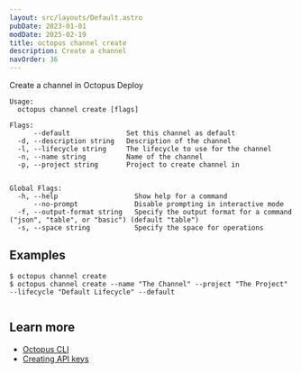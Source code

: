 ```yaml
---
layout: src/layouts/Default.astro
pubDate: 2023-01-01
modDate: 2025-02-19
title: octopus channel create
description: Create a channel
navOrder: 36
---
```


Create a channel in Octopus Deploy

```
Usage:
  octopus channel create [flags]

Flags:
      --default              Set this channel as default
  -d, --description string   Description of the channel
  -l, --lifecycle string     The lifecycle to use for the channel
  -n, --name string          Name of the channel
  -p, --project string       Project to create channel in


Global Flags:
  -h, --help                   Show help for a command
      --no-prompt              Disable prompting in interactive mode
  -f, --output-format string   Specify the output format for a command ("json", "table", or "basic") (default "table")
  -s, --space string           Specify the space for operations

```

## Examples

<SamplesInstance />

```
$ octopus channel create
$ octopus channel create --name "The Channel" --project "The Project" --lifecycle "Default Lifecycle" --default


```

## Learn more

- [Octopus CLI](/docs/octopus-rest-api/cli)
- [Creating API keys](/docs/octopus-rest-api/how-to-create-an-api-key)